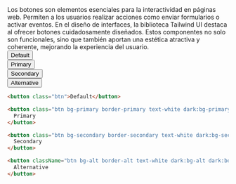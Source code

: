 

<DemoCard title="Básicos">

<DemoCardDescription>
Los botones son elementos esenciales para la interactividad en páginas web. Permiten a los usuarios realizar acciones como enviar formularios o activar eventos. En el diseño de interfaces, la biblioteca Tailwind UI destaca al ofrecer botones cuidadosamente diseñados. Estos componentes no solo son funcionales, sino que también aportan una estética atractiva y coherente, mejorando la experiencia del usuario.
</DemoCardDescription>

<div className="grid gap-4 xl:flex">
	<div>
		<button className="btn">Default</button>
	</div>
	<div>
		<button className="btn bg-primary border-primary text-white dark:bg-primary dark:border-primary dark:text-white">
		Primary
		</button>
	</div>
	<div>
		<button className="btn bg-secondary border-secondary text-white dark:bg-secondary dark:border-secondary dark:text-white">
			Secondary
		</button>
	</div>
	<div>
		<button className="btn bg-alt border-alt text-white dark:bg-alt dark:border-alt dark:text-white">
			Alternative
		</button>
	</div>
</div>



```html
<button class="btn">Default</button>

<button class="btn bg-primary border-primary text-white dark:bg-primary dark:border-primary dark:text-white">
  Primary
</button>

<button class="btn bg-secondary border-secondary text-white dark:bg-secondary dark:border-secondary dark:text-white">
  Secondary
</button>

<button className="btn bg-alt border-alt text-white dark:bg-alt dark:border-alt dark:text-white">
  Alternative
</button>
```
</DemoCard>